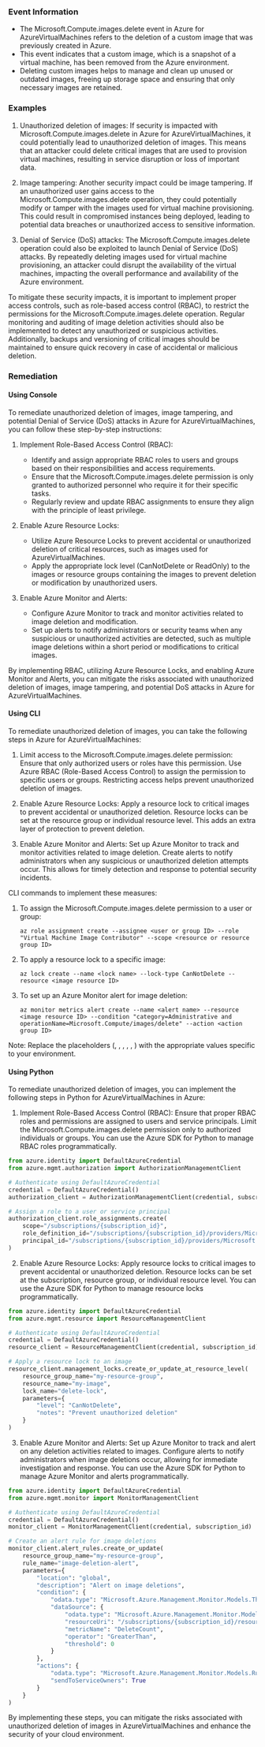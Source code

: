 
### Event Information

- The Microsoft.Compute.images.delete event in Azure for AzureVirtualMachines refers to the deletion of a custom image that was previously created in Azure.
- This event indicates that a custom image, which is a snapshot of a virtual machine, has been removed from the Azure environment.
- Deleting custom images helps to manage and clean up unused or outdated images, freeing up storage space and ensuring that only necessary images are retained.


### Examples

1. Unauthorized deletion of images: If security is impacted with Microsoft.Compute.images.delete in Azure for AzureVirtualMachines, it could potentially lead to unauthorized deletion of images. This means that an attacker could delete critical images that are used to provision virtual machines, resulting in service disruption or loss of important data.

2. Image tampering: Another security impact could be image tampering. If an unauthorized user gains access to the Microsoft.Compute.images.delete operation, they could potentially modify or tamper with the images used for virtual machine provisioning. This could result in compromised instances being deployed, leading to potential data breaches or unauthorized access to sensitive information.

3. Denial of Service (DoS) attacks: The Microsoft.Compute.images.delete operation could also be exploited to launch Denial of Service (DoS) attacks. By repeatedly deleting images used for virtual machine provisioning, an attacker could disrupt the availability of the virtual machines, impacting the overall performance and availability of the Azure environment.

To mitigate these security impacts, it is important to implement proper access controls, such as role-based access control (RBAC), to restrict the permissions for the Microsoft.Compute.images.delete operation. Regular monitoring and auditing of image deletion activities should also be implemented to detect any unauthorized or suspicious activities. Additionally, backups and versioning of critical images should be maintained to ensure quick recovery in case of accidental or malicious deletion.

### Remediation

#### Using Console

To remediate unauthorized deletion of images, image tampering, and potential Denial of Service (DoS) attacks in Azure for AzureVirtualMachines, you can follow these step-by-step instructions:

1. Implement Role-Based Access Control (RBAC): 
   - Identify and assign appropriate RBAC roles to users and groups based on their responsibilities and access requirements.
   - Ensure that the Microsoft.Compute.images.delete permission is only granted to authorized personnel who require it for their specific tasks.
   - Regularly review and update RBAC assignments to ensure they align with the principle of least privilege.

2. Enable Azure Resource Locks:
   - Utilize Azure Resource Locks to prevent accidental or unauthorized deletion of critical resources, such as images used for AzureVirtualMachines.
   - Apply the appropriate lock level (CanNotDelete or ReadOnly) to the images or resource groups containing the images to prevent deletion or modification by unauthorized users.

3. Enable Azure Monitor and Alerts:
   - Configure Azure Monitor to track and monitor activities related to image deletion and modification.
   - Set up alerts to notify administrators or security teams when any suspicious or unauthorized activities are detected, such as multiple image deletions within a short period or modifications to critical images.

By implementing RBAC, utilizing Azure Resource Locks, and enabling Azure Monitor and Alerts, you can mitigate the risks associated with unauthorized deletion of images, image tampering, and potential DoS attacks in Azure for AzureVirtualMachines.

#### Using CLI

To remediate unauthorized deletion of images, you can take the following steps in Azure for AzureVirtualMachines:

1. Limit access to the Microsoft.Compute.images.delete permission: Ensure that only authorized users or roles have this permission. Use Azure RBAC (Role-Based Access Control) to assign the permission to specific users or groups. Restricting access helps prevent unauthorized deletion of images.

2. Enable Azure Resource Locks: Apply a resource lock to critical images to prevent accidental or unauthorized deletion. Resource locks can be set at the resource group or individual resource level. This adds an extra layer of protection to prevent deletion.

3. Enable Azure Monitor and Alerts: Set up Azure Monitor to track and monitor activities related to image deletion. Create alerts to notify administrators when any suspicious or unauthorized deletion attempts occur. This allows for timely detection and response to potential security incidents.

CLI commands to implement these measures:

1. To assign the Microsoft.Compute.images.delete permission to a user or group:
   ```
   az role assignment create --assignee <user or group ID> --role "Virtual Machine Image Contributor" --scope <resource or resource group ID>
   ```

2. To apply a resource lock to a specific image:
   ```
   az lock create --name <lock name> --lock-type CanNotDelete --resource <image resource ID>
   ```

3. To set up an Azure Monitor alert for image deletion:
   ```
   az monitor metrics alert create --name <alert name> --resource <image resource ID> --condition "category=Administrative and operationName=Microsoft.Compute/images/delete" --action <action group ID>
   ```

Note: Replace the placeholders (<user or group ID>, <resource or resource group ID>, <image resource ID>, <lock name>, <alert name>, <action group ID>) with the appropriate values specific to your environment.

#### Using Python

To remediate unauthorized deletion of images, you can implement the following steps in Python for AzureVirtualMachines in Azure:

1. Implement Role-Based Access Control (RBAC): Ensure that proper RBAC roles and permissions are assigned to users and service principals. Limit the Microsoft.Compute.images.delete permission only to authorized individuals or groups. You can use the Azure SDK for Python to manage RBAC roles programmatically.

```python
from azure.identity import DefaultAzureCredential
from azure.mgmt.authorization import AuthorizationManagementClient

# Authenticate using DefaultAzureCredential
credential = DefaultAzureCredential()
authorization_client = AuthorizationManagementClient(credential, subscription_id)

# Assign a role to a user or service principal
authorization_client.role_assignments.create(
    scope="/subscriptions/{subscription_id}",
    role_definition_id="/subscriptions/{subscription_id}/providers/Microsoft.Authorization/roleDefinitions/{role_definition_id}",
    principal_id="/subscriptions/{subscription_id}/providers/Microsoft.AzureActiveDirectory/servicePrincipals/{principal_id}"
)
```

2. Enable Azure Resource Locks: Apply resource locks to critical images to prevent accidental or unauthorized deletion. Resource locks can be set at the subscription, resource group, or individual resource level. You can use the Azure SDK for Python to manage resource locks programmatically.

```python
from azure.identity import DefaultAzureCredential
from azure.mgmt.resource import ResourceManagementClient

# Authenticate using DefaultAzureCredential
credential = DefaultAzureCredential()
resource_client = ResourceManagementClient(credential, subscription_id)

# Apply a resource lock to an image
resource_client.management_locks.create_or_update_at_resource_level(
    resource_group_name="my-resource-group",
    resource_name="my-image",
    lock_name="delete-lock",
    parameters={
        "level": "CanNotDelete",
        "notes": "Prevent unauthorized deletion"
    }
)
```

3. Enable Azure Monitor and Alerts: Set up Azure Monitor to track and alert on any deletion activities related to images. Configure alerts to notify administrators when image deletions occur, allowing for immediate investigation and response. You can use the Azure SDK for Python to manage Azure Monitor and alerts programmatically.

```python
from azure.identity import DefaultAzureCredential
from azure.mgmt.monitor import MonitorManagementClient

# Authenticate using DefaultAzureCredential
credential = DefaultAzureCredential()
monitor_client = MonitorManagementClient(credential, subscription_id)

# Create an alert rule for image deletions
monitor_client.alert_rules.create_or_update(
    resource_group_name="my-resource-group",
    rule_name="image-deletion-alert",
    parameters={
        "location": "global",
        "description": "Alert on image deletions",
        "condition": {
            "odata.type": "Microsoft.Azure.Management.Monitor.Models.ThresholdRuleCondition",
            "dataSource": {
                "odata.type": "Microsoft.Azure.Management.Monitor.Models.RuleMetricDataSource",
                "resourceUri": "/subscriptions/{subscription_id}/resourceGroups/{resource_group_name}/providers/Microsoft.Compute/images/{image_name}",
                "metricName": "DeleteCount",
                "operator": "GreaterThan",
                "threshold": 0
            }
        },
        "actions": {
            "odata.type": "Microsoft.Azure.Management.Monitor.Models.RuleEmailAction",
            "sendToServiceOwners": True
        }
    }
)
```

By implementing these steps, you can mitigate the risks associated with unauthorized deletion of images in AzureVirtualMachines and enhance the security of your cloud environment.

